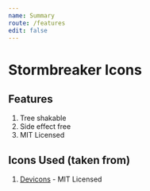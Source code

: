```yaml
---
name: Summary
route: /features
edit: false
---
```


# Stormbreaker Icons

## Features

1. Tree shakable
2. Side effect free
3. MIT Licensed

## Icons Used (taken from)

1. [Devicons](http://vorillaz.github.io/devicons/#/main) - MIT Licensed
